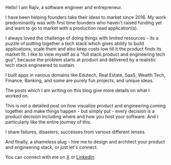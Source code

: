 
<VanillaMdx title="About" toc={toc}>

Hello! I am Rajiv, a software engineer and entrepreneur.

I have been helping founders take their ideas to market since 2016. My work predominantly was with first time founders who haven't raised funding yet and want to go to market with a production read application(s).

I always loved the challenge of doing things with limited resources - its a puzzle of putting together a tech stack which gives ability to build applications, scale them and also keep costs low till it the product finds its market fit. I like to view myself as a "full stack product and engineering tech guy", because the problem starts at product and delivered by a realistic tech stack engineered to sustain.

I built apps in various domains like Edutech, Real Estate, SaaS, Wealth Tech, Finance, Banking, and some are purely fun projects, and unique ideas.

The posts which I am writing on this blog give more details on what I worked on.

This is not a detailed post on how visualize product and engineering coming together and make things happen - but simply put - every decision is a product decision including where and how you host your software. And I particularly like the entire journey of this.

I share failures, disasters, successes from various different lenses.

And finally, a shameless plug - hire me to design and architect your product and engineering stack, or just let's connect.

You can connect with me on [X](https://x.com/rjv_im) or [LinkedIn](https://www.linkedin.com/in/rajivseelam/).

</VanillaMdx>

